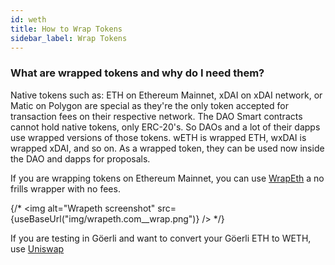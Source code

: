 ```yaml
---
id: weth
title: How to Wrap Tokens
sidebar_label: Wrap Tokens
---
```


### What are wrapped tokens and why do I need them?

Native tokens such as: ETH on Ethereum Mainnet, xDAI on xDAI network, or Matic on Polygon are special as they're the only token accepted for transaction fees on their respective network. The DAO Smart contracts cannot hold native tokens, only ERC-20's. So DAOs and a lot of their dapps use wrapped versions of those tokens. wETH is wrapped ETH, wxDAI is wrapped xDAI, and so on. As a wrapped token, they can be used now inside the DAO and dapps for proposals.

If you are wrapping tokens on Ethereum Mainnet, you can use [WrapEth](https://wrapeth.com) a no frills wrapper with no fees.

{/* <img alt="Wrapeth screenshot" src={useBaseUrl("img/wrapeth.com__wrap.png")} /> */}

If you are testing in Göerli and want to convert your Göerli ETH to WETH, use [Uniswap](https://app.uniswap.org/#/swap?chain=goerli)
